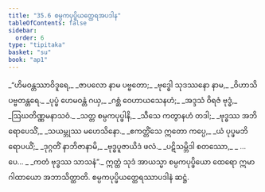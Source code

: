 ```yaml
---
title: "35.6 စမ္ပကပုပ္ဖိယတ္ထေရအပဒါန"
tableOfContents: false
sidebar:
  order: 6
type: "tipitaka"
basket: "su"
book: "ap1"
---
```



<DynamicBreadcrumb />

<Division number="39" book="ap1" e="ch" v="20" p="321">

<Paragraph number="3929" type="verses" book="ap1">
_“ဟိမဝန္တဿာဝိဒူရေ,_  
_ဇာပလော နာမ ပဗ္ဗတော;_  
_ဗုဒ္ဓေါ သုဒဿနော နာမ,_  
_ဝိဟာသိ ပဗ္ဗတန္တရေ._  

</Paragraph>

</Division>
<Division number="40" book="ap1" e="ch" v="20" p="321">

<Paragraph number="3930" type="verses" book="ap1">
_ပုပ္ဖံ ဟေမဝန္တံ ဂယှ,_  
_ဂစ္ဆံ ဝေဟာယသေနဟံ;_  
_အဒ္ဒသံ ဝိရဇံ ဗုဒ္ဓံ,_  
_ဩဃတိဏ္ဏမနာသဝံ._  

</Paragraph>

</Division>
<Division number="41" book="ap1" e="ch" v="20" p="322">

<Paragraph number="3931" type="verses" book="ap1">
_သတ္တ စမ္ပကပုပ္ဖါနိ,_  
_သီသေ ကတွာနဟံ တဒါ;_  
_ဗုဒ္ဓဿ အဘိရောပေသိံ,_  
_သယမ္ဘုဿ မဟေသိနော._  

</Paragraph>

</Division>
<Division number="42" book="ap1" e="ch" v="20" p="322">

<Paragraph number="3932" type="verses" book="ap1">
_ဧကတ္တိံသေ ဣတော ကပ္ပေ,_  
_ယံ ပုပ္ဖမဘိရောပယိံ;_  
_ဒုဂ္ဂတိံ နာဘိဇာနာမိ,_  
_ဗုဒ္ဓပူဇာယိဒံ ဖလံ._  

</Paragraph>

</Division>
<Division number="43" book="ap1" e="ch" v="20" p="322">

<Paragraph number="3933" type="verses" book="ap1">
_ပဋိသမ္ဘိဒါ စတဿော,_  
_ …ပေ… _  
_ကတံ ဗုဒ္ဓဿ သာသနံ”._  

</Paragraph>

<Paragraph number="3934" book="ap1">
ဣတ္ထံ သုဒံ အာယသ္မာ စမ္ပကပုပ္ဖိယော ထေရော ဣမာ ဂါထာယော အဘာသိတ္ထာတိ.

</Paragraph>
</Division>

<Paragraph number="3935" type="center" book="ap1">
စမ္ပကပုပ္ဖိယတ္ထေရဿာပဒါနံ ဆဋ္ဌံ.
</Paragraph>